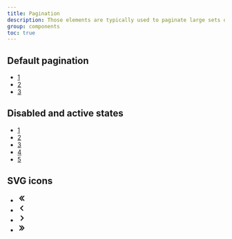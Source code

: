 ```yaml
---
title: Pagination
description: Those elements are typically used to paginate large sets of data divided into smaller parts called pages.
group: components
toc: true
---
```


## Default pagination
<Snippet lang="html">
    <nav aria-label="Pagination">
        <ul class="pagination">
            <li class="item">
                <a href="#" class="link">1</a>
            </li>
            <li class="item">
                <a href="#" class="link">2</a>
            </li>
            <li class="item">
                <a href="#" class="link">3</a>
            </li>
        </ul>
    </nav>
</Snippet>

## Disabled and active states

<Snippet lang="html">
    <nav aria-label="Page navigation">
        <ul class="pagination">
           <li class="item disabled">
                <a href="#" class="link">1</a>
           </li>
           <li class="item">
                <a href="#" class="link">2</a>
           </li>
           <li class="item active">
                <a href="#" class="link">3</a>
           </li>
           <li class="item">
                <a href="#" class="link">4</a>
           </li>
           <li class="item">
                <a href="#" class="link">5</a>
           </li>
        </ul>
    </nav>
</Snippet>

## SVG icons

<nav aria-label="Page navigation">
    <ul class="pagination">
       <li class="item">
            <a href="#" class="link">
                <svg viewBox="0 0 20 20" focusable="false" aria-hidden="true" width="20" height="20">
                    <g>
                        <path d="m9.979802,16a0.997,0.997 0 0 1 -0.707,-0.293l-5,-5a0.999,0.999 0 0 1 0,-1.414l5,-5a0.999,0.999 0 1 1 1.414,1.414l-4.293,4.293l4.293,4.293a0.999,0.999 0 0 1 -0.707,1.707z"></path>
                        <path d="m14.681362,16a0.997,0.997 0 0 1 -0.707,-0.293l-5,-5a0.999,0.999 0 0 1 0,-1.414l5,-5a0.999,0.999 0 1 1 1.414,1.414l-4.293,4.293l4.293,4.293a0.999,0.999 0 0 1 -0.707,1.707z"></path>
                    </g>
                </svg>
            </a>
       </li>
       <li class="item">
            <a href="#" class="link">
                <svg viewBox="0 0 20 20" focusable="false" aria-hidden="true" width="20" height="20">
                    <path d="M12 16a.997.997 0 0 1-.707-.293l-5-5a.999.999 0 0 1 0-1.414l5-5a.999.999 0 1 1 1.414 1.414L8.414 10l4.293 4.293A.999.999 0 0 1 12 16z"></path>
                </svg>
            </a>
       </li>
       <li class="item">
            <a href="#" class="link">
                <svg viewBox="0 0 20 20" focusable="false" aria-hidden="true" width="20" height="20">
                    <path d="M8 16a.999.999 0 0 1-.707-1.707L11.586 10 7.293 5.707a.999.999 0 1 1 1.414-1.414l5 5a.999.999 0 0 1 0 1.414l-5 5A.997.997 0 0 1 8 16z"></path>
                </svg>
            </a>
       </li>
       <li class="item">
            <a href="#" class="link">
                <svg viewBox="0 0 20 20" focusable="false" aria-hidden="true" width="20" height="20">
                    <g>
                        <path d="M9.7,4c0.3,0,0.5,0.1,0.7,0.3l5,5c0.4,0.4,0.4,1,0,1.4c0,0,0,0,0,0l-5,5c-0.4,0.4-1,0.4-1.4,0c-0.4-0.4-0.4-1,0-1.4l4.3-4.3L9,5.7c-0.4-0.4-0.4-1,0-1.4C9.2,4.1,9.4,4,9.7,4z"></path>
                        <path d="M5,4c0.3,0,0.5,0.1,0.7,0.3l5,5c0.4,0.4,0.4,1,0,1.4c0,0,0,0,0,0l-5,5c-0.4,0.4-1,0.4-1.4,0c-0.4-0.4-0.4-1,0-1.4L8.6,10L4.3,5.7c-0.4-0.4-0.4-1,0-1.4C4.5,4.1,4.7,4,5,4z"></path>
                    </g>
                </svg>
            </a>
       </li>
    </ul>
</nav>
